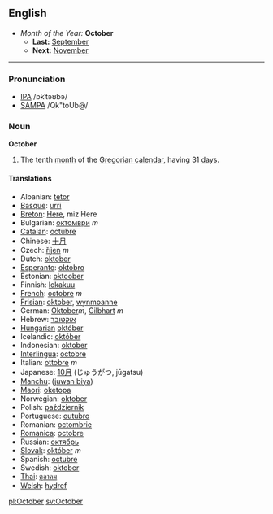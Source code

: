 ==English==
*''Month of the Year:'' '''October'''
**'''Last:''' [[September]]
**'''Next:''' [[November]]
----

===Pronunciation===
*[[w:IPA|IPA]] /ɒkˈtəʊbə/
*[[w:SAMPA|SAMPA]] /Qk"toUb@/

===Noun===
'''October'''
#The tenth [[month]] of the [[Gregorian calendar]], having 31 [[day]]s.

====Translations====
*Albanian: [[tetor]]
*[[Basque]]: [[urri]]
*[[Breton]]: [[Here]], miz Here
*Bulgarian: [[октомври]] ''m''
*[[Catalan]]: [[octubre]]
*Chinese: [[十月]]
*Czech: [[říjen]] ''m''
*Dutch: [[oktober]]
*[[Esperanto]]: [[oktobro]]
*Estonian: [[oktoober]]
*Finnish: [[lokakuu]]
*[[French]]: [[octobre]] ''m''
*[[Frisian]]: [[oktober]], [[wynmoanne]]
*German: [[Oktober]]''m'', [[Gilbhart]] ''m''
*Hebrew: [[אוקטובר]]
*[[Hungarian]] [[október]]
*Icelandic: [[október]]
*Indonesian: [[oktober]]
*[[Interlingua]]: [[octobre]]
*Italian: [[ottobre]] ''m''
*Japanese: [[10月]] (じゅうがつ, jūgatsu)
*[[Manchu]]: ([[juwan biya]])
*[[Maori]]: [[oketopa]]
*Norwegian: [[oktober]]
*Polish: [[październik]]
*Portuguese: [[outubro]]
*Romanian: [[octombrie]]
*[[Romanica]]: [[octobre]]
*Russian: [[октябрь]]
*[[Slovak]]: [[október]] ''m''
*Spanish: [[octubre]]
*Swedish: [[oktober]]
*[[Thai]]: [[ตุลาคม]]
*[[Welsh]]: [[hydref]]

[[pl:October]] [[sv:October]]